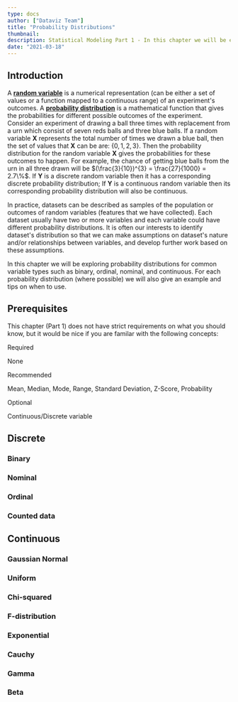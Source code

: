 ```yaml
---
type: docs
author: ["Dataviz Team"]
title: "Probability Distributions"
thumbnail: 
description: Statistical Modeling Part 1 - In this chapter we will be exploring probability distributions by variable types.
date: "2021-03-18"
---  
```

  


## Introduction
A **[random variable](https://www.stat.yale.edu/Courses/1997-98/101/ranvar.htm)** is a numerical representation (can be either a set of values or a function mapped to a continuous range) of an experiment's outcomes. A **[probability distribution](https://www.itl.nist.gov/div898/handbook/eda/section3/eda361.htm)** is a mathematical function that gives the probabilities for different possible outcomes of the experiment. Consider an experiment of drawing a ball three times with replacement from a urn which consist of seven reds balls and three blue balls. If a random variable **X** represents the total number of times we drawn a blue ball, then the set of values that **X** can be are:  {$0, 1, 2, 3$}. Then the probability distribution for the random variable **X** gives the probabilities for these outcomes to happen. For example, the chance of getting blue balls from the urn in all three drawn will be $(\frac{3}{10})^{3} = \frac{27}{1000} = 2.7\%$. If **Y** is a discrete random variable then it has a corresponding discrete probability distribution; If **Y** is a continuous random variable then its corresponding probability distribution will also be continuous.  

In practice, datasets can be described as samples of the population or outcomes of random variables (features that we have collected). Each dataset usually have two or more variables and each variable could have different probability distributions. It is often our interests to identify dataset's distribution so that we can make assumptions on dataset's nature and/or relationships between variables, and develop further work based on these assumptions.  
  
In this chapter we will be exploring probability distributions for common variable types such as binary, ordinal, nominal, and continuous. For each probability distribution (where possible) we will also give an example and tips on when to use.  
  

## Prerequisites
This chapter (Part 1) does not have strict requirements on what you should know, but it would be nice if you are familar with the following concepts:  

<div className="bg-white shadow-sm p-3 md:p-5 rounded-md text-base text-black">
  <div>
    <span className="py-1 px-2 bg-shefYellow text-black hover:bg-yellow-400 transition duration-300 cursor-pointer text-base font-semibold rounded-md mr-3">Required</span> 
    <p>None</p>
  </div>
  <div className="mt-6">
    <span className="py-1 px-2 text-white bg-shefGreen hover:bg-green-700 transition duration-300 cursor-pointer text-base font-semibold rounded-md mr-3">Recommended</span>
    <p>Mean, Median, Mode, Range, Standard Deviation, Z-Score, Probability</p>
  </div>
  <div className="mt-6">
    <span className="py-1 px-2 text-white bg-shefBlue hover:bg-blue-900 transition duration-300 cursor-pointer text-base font-semibold rounded-md mr-3">Optional</span>
    <p className="mb-0">Continuous/Discrete variable</p>
  </div>
</div>  



## Discrete

### Binary

### Nominal  

### Ordinal  

### Counted data  


## Continuous

### Gaussian Normal

### Uniform  

### Chi-squared  

### F-distribution 

### Exponential

### Cauchy

### Gamma

### Beta



